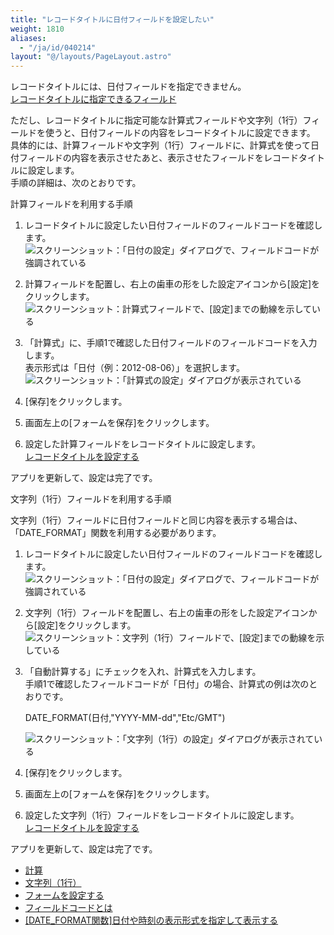 ```yaml
---
title: "レコードタイトルに日付フィールドを設定したい"
weight: 1810
aliases:
  - "/ja/id/040214"
layout: "@/layouts/PageLayout.astro"
---
```




レコードタイトルには、日付フィールドを指定できません。  
[レコードタイトルに指定できるフィールド](/k/ja/id/040604.html#app_settings_title_field_20)

ただし、レコードタイトルに指定可能な計算式フィールドや文字列（1行）フィールドを使うと、日付フィールドの内容をレコードタイトルに設定できます。  
具体的には、計算フィールドや文字列（1行）フィールドに、計算式を使って日付フィールドの内容を表示させたあと、表示させたフィールドをレコードタイトルに設定します。  
手順の詳細は、次のとおりです。

<Heading id="app_qa_record_title_date_10">計算フィールドを利用する手順</Heading>

1. レコードタイトルに設定したい日付フィールドのフィールドコードを確認します。
   <Img src="/k/kintone/img-ja/app_qa_record_title_date_img01.png" alt="スクリーンショット：「日付の設定」ダイアログで、フィールドコードが強調されている" />

1. 計算フィールドを配置し、右上の歯車の形をした設定アイコンから[設定]をクリックします。
   <Img src="/k/kintone/img-ja/app_qa_record_title_date_img02.png" alt="スクリーンショット：計算式フィールドで、[設定]までの動線を示している" />

1. 「計算式」に、手順1で確認した日付フィールドのフィールドコードを入力します。  
  表示形式は「日付（例：2012-08-06）」を選択します。  
   <Img src="/k/kintone/img-ja/app_qa_record_title_date_img03.png" alt="スクリーンショット：「計算式の設定」ダイアログが表示されている" />

1. [保存]をクリックします。

1. 画面左上の[フォームを保存]をクリックします。

1. 設定した計算フィールドをレコードタイトルに設定します。  
  [レコードタイトルを設定する](/k/ja/id/040604.html)

アプリを更新して、設定は完了です。

<Heading id="app_qa_record_title_date_20">文字列（1行）フィールドを利用する手順</Heading>

文字列（1行）フィールドに日付フィールドと同じ内容を表示する場合は、「DATE_FORMAT」関数を利用する必要があります。

1. レコードタイトルに設定したい日付フィールドのフィールドコードを確認します。
   <Img src="/k/kintone/img-ja/app_qa_record_title_date_img01.png" alt="スクリーンショット：「日付の設定」ダイアログで、フィールドコードが強調されている" />

1. 文字列（1行）フィールドを配置し、右上の歯車の形をした設定アイコンから[設定]をクリックします。
   <Img src="/k/kintone/img-ja/app_qa_record_title_date_img04.png" alt="スクリーンショット：文字列（1行）フィールドで、[設定]までの動線を示している" />

1. 「自動計算する」にチェックを入れ、計算式を入力します。  
  手順1で確認したフィールドコードが「日付」の場合、計算式の例は次のとおりです。  

   <Graynote>

   DATE_FORMAT(日付,"YYYY-MM-dd","Etc/GMT")

   </Graynote>

   <Img src="/k/kintone/img-ja/app_qa_record_title_date_img05.png" alt="スクリーンショット：「文字列（1行）の設定」ダイアログが表示されている" />

1. [保存]をクリックします。

1. 画面左上の[フォームを保存]をクリックします。

1. 設定した文字列（1行）フィールドをレコードタイトルに設定します。  
  [レコードタイトルを設定する](/k/ja/id/040604.html)

アプリを更新して、設定は完了です。

<Reference>

* [計算](/k/ja/id/040517.html)
* [文字列（1行）](/k/ja/id/040539.html)
* [フォームを設定する](/k/ja/id/040554.html)
* [フィールドコードとは](/k/ja/id/040504.html)
* [[DATE_FORMAT関数]日付や時刻の表示形式を指定して表示する](/k/ja/id/040501.html)

</Reference>
